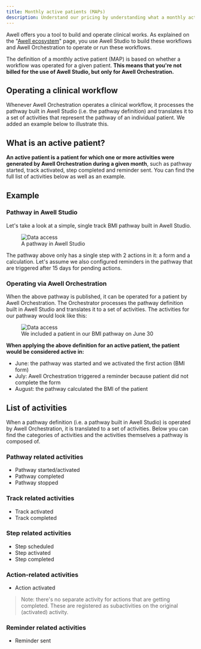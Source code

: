```yaml
---
title: Monthly active patients (MAPs)
description: Understand our pricing by understanding what a monthly active patient is
---
```


Awell offers you a tool to build and operate clinical works. As explained on the "[Awell ecosystem](/docs/getting-started/awell-ecosystem)" page, you use Awell Studio to build these workflows and Awell Orchestration to operate or run these workflows.

The definition of a monthly active patient (MAP) is based on whether a workflow was operated for a given patient. **This means that you're not billed for the use of Awell Studio, but only for Awell Orchestration.**

## Operating a clinical workflow

Whenever Awell Orchestration operates a clinical workflow, it processes the pathway built in Awell Studio (i.e. the pathway definition) and translates it to a set of activities that represent the pathway of an individual patient. We added an example below to illustrate this.

## What is an active patient?

**An active patient is a patient for which one or more activities were generated by Awell Orchestration during a given month**, such as pathway started, track activated, step completed and reminder sent. You can find the full list of activities below as well as an example.

## Example

### Pathway in Awell Studio

Let's take a look at a simple, single track BMI pathway built in Awell Studio.

<figure className="w-full flex flex-col justify-center text-center">
  <img
    src="https://res.cloudinary.com/da7x4rzl4/image/upload/v1651756063/Developer%20portal/BMI_pathway.png"
    alt="Data access"
    className="w-full mx-auto"
  />
  <figcaption className="dark:text-slate-400 pt-1">
    A pathway in Awell Studio
  </figcaption>
</figure>

The pathway above only has a single step with 2 actions in it: a form and a calculation. Let's assume we also configured reminders in the pathway that are triggered after 15 days for pending actions.

### Operating via Awell Orchestration

When the above pathway is published, it can be operated for a patient by Awell Orchestration. The Orchestrator processes the pathway definition built in Awell Studio and translates it to a set of activities. The activities for our pathway would look like this:

<figure className="w-full flex flex-col justify-center text-center">
  <img
    src="https://res.cloudinary.com/da7x4rzl4/image/upload/v1651756063/Developer%20portal/BMI_activities.png"
    alt="Data access"
    className="w-9/12 sm:w-7/12 mx-auto"
  />
  <figcaption className="dark:text-slate-400 pt-1">
    We included a patient in our BMI pathway on June 30
  </figcaption>
</figure>

**When applying the above definition for an active patient, the patient would be considered active in:**

- June: the pathway was started and we activated the first action (BMI form)
- July: Awell Orchestration triggered a reminder because patient did not complete the form
- August: the pathway calculated the BMI of the patient

## List of activities

When a pathway definition (i.e. a pathway built in Awell Studio) is operated by Awell Orchestration, it is translated to a set of activities. Below you can find the categories of activities and the activities themselves a pathway is composed of.

### Pathway related activities

- Pathway started/activated
- Pathway completed
- Pathway stopped

### Track related activities

- Track activated
- Track completed

### Step related activities

- Step scheduled
- Step activated
- Step completed

### Action-related activities

- Action activated

> Note: there's no separate activity for actions that are getting completed. These are registered as subactivities on the original (activated) activity.

### Reminder related activities

- Reminder sent
